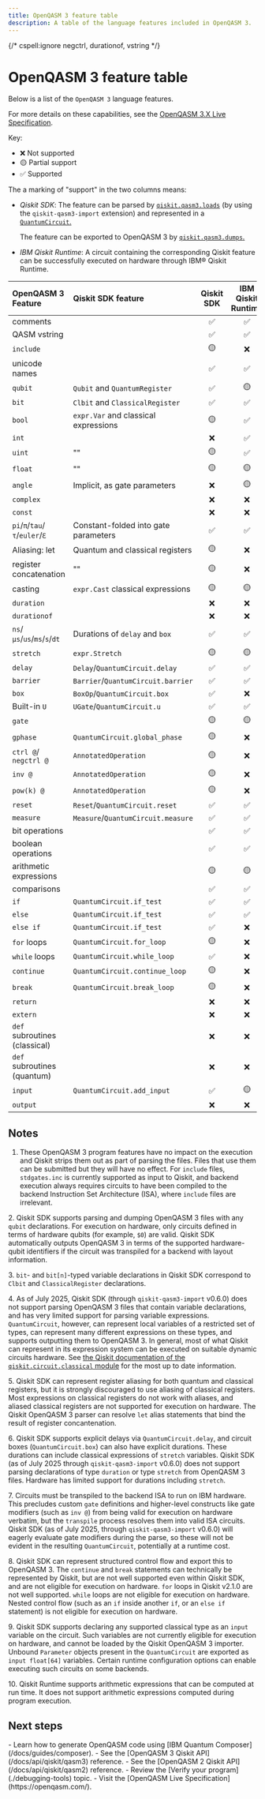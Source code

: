 ```yaml
---
title: OpenQASM 3 feature table
description: A table of the language features included in OpenQASM 3.
---
```


{/* cspell:ignore negctrl, durationof, vstring */}

# OpenQASM 3 feature table

Below is a list of the `OpenQASM 3` language features.

For more details on these capabilities, see the [OpenQASM 3.X Live Specification](https://openqasm.com/).

Key:

*   ❌ Not supported
*   🟡 Partial support
*   ✅ Supported

The a marking of "support" in the two columns means:

* *Qiskit SDK*: The feature can be parsed by [`qiskit.qasm3.loads`](/docs/api/qiskit/qasm3) (by using the `qiskit-qasm3-import` extension) and represented in a [`QuantumCircuit`.](/docs/api/qiskit/qiskit.circuit.QuantumCircuit)

  The feature can be exported to OpenQASM 3 by [`qiskit.qasm3.dumps`.](/docs/api/qiskit/qasm3#dumps)
* *IBM Qiskit Runtime*: A circuit containing the corresponding Qiskit feature can be successfully executed on hardware through IBM&reg; Qiskit Runtime.

| OpenQASM 3 Feature            | Qiskit SDK feature                   | Qiskit SDK | IBM Qiskit Runtime | Notes |
|:------------------------------|:-------------------------------------|:----------:|:------------------:|:----- |
| comments                      |                                      | ✅         | ✅                 | [1](#1)     |
| QASM vstring           |                                      | ✅         | ✅                 | [1](#1)     |
| `include`                     |                                      | 🟡         | ❌                 | [1](#1), [7](#7)  |
| unicode names                 |                                      | ✅         | ✅                 |       |
| `qubit`                       | `Qubit` and `QuantumRegister`        | ✅         | 🟡                 | [2](#2)     |
| `bit`                         | `Clbit` and `ClassicalRegister`      | ✅         | ✅                 | [3](#3)     |
| `bool`                        | `expr.Var` and classical expressions | 🟡         | ✅                 | [4](#4)     |
| `int`                         |                                      | ❌         | ✅                 | [4](#4)     |
| `uint`                        | ""                                   | 🟡         | ✅                 | [4](#4)     |
| `float`                       | ""                                   | 🟡         | 🟡                 | [4](#4)     |
| `angle`                       | Implicit, as gate parameters         | ❌         | 🟡                 | [4](#4)     |
| `complex`                     |                                      | ❌         | ❌                 | [4](#4)     |
| `const`                       |                                      | ❌         | ❌                 | [4](#4)     |
| `pi`/`π`/`tau`/`τ`/`euler`/`ℇ`| Constant-folded into gate parameters | ✅         | ✅                 |       |
| Aliasing: let                 | Quantum and classical registers      | 🟡         | ❌                 | [5](#5)     |
| register concatenation        | ""                                   | 🟡         | ❌                 | [5](#5)     |
| casting                       | `expr.Cast` classical expressions    | 🟡         | 🟡                 | [4](#4)     |
| `duration`                    |                                      | ❌         | ❌                 |       |
| `durationof`                  |                                      | ❌         | ❌                 |       |
| `ns`/`µs`/`us`/`ms`/`s`/`dt`  | Durations of `delay` and `box`       | ✅         | ✅                 | [6](#6)     |
| `stretch`                     | `expr.Stretch`                       | 🟡         | 🟡                 | [4](#4), [6](#6)  |
| `delay`                       | `Delay`/`QuantumCircuit.delay`       | ✅         | ✅                 | [6](#6)     |
| `barrier`                     | `Barrier`/`QuantumCircuit.barrier`   | ✅         | ✅                 |       |
| `box`                         | `BoxOp`/`QuantumCircuit.box`         | ✅         | ❌                 | [6](#6)     |
| Built-in `U`                  | `UGate`/`QuantumCircuit.u`           | ✅         | ✅                 |       |
| `gate`                        |                                      | 🟡         | 🟡                 | [7](#7)     |
| `gphase`                      | `QuantumCircuit.global_phase`        | 🟡         | ❌                 | [7](#7)     |
| `ctrl @`/ `negctrl @`         | `AnnotatedOperation`                 | 🟡         | ❌                 | [7](#7)     |
| `inv @`                       | `AnnotatedOperation`                 | 🟡         | ❌                 | [7](#7)     |
| `pow(k) @`                    | `AnnotatedOperation`                 | 🟡         | ❌                 | [7](#7)     |
| `reset`                       | `Reset`/`QuantumCircuit.reset`       | ✅         | ✅                 |       |
| `measure`                     | `Measure`/`QuantumCircuit.measure`   | ✅         | ✅                 |       |
| bit operations                |                                      | ✅         | ✅                 | [4](#4)     |
| boolean operations            |                                      | ✅         | ✅                 | [4](#4)     |
| arithmetic expressions        |                                      | 🟡         | 🟡                 | [4](#4), [10](#10) |
| comparisons                   |                                      | ✅         | ✅                 | [4](#4)     |
| `if`                          | `QuantumCircuit.if_test`             | ✅         | ✅                 | [8](#8)     |
| `else`                        | `QuantumCircuit.if_test`             | ✅         | ✅                 | [8](#8)     |
| `else if`                     | `QuantumCircuit.if_test`             | ✅         | ❌                 | [8](#8)     |
| `for` loops                   | `QuantumCircuit.for_loop`            | 🟡         | ❌                 | [8](#8)     |
| `while` loops                 | `QuantumCircuit.while_loop`          | ✅         | ❌                 | [8](#8)     |
| `continue`                    | `QuantumCircuit.continue_loop`       | 🟡         | ❌                 | [8](#8)     |
| `break`                       | `QuantumCircuit.break_loop`          | 🟡         | ❌                 | [8](#8)     |
| `return`                      |                                      | ❌         | ❌                 |       |
| `extern`                      |                                      | ❌         | ❌                 |       |
| `def` subroutines (classical) |                                      | ❌         | ❌                 |       |
| `def` subroutines (quantum)   |                                      | ❌         | ❌                 |       |
| `input`                       | `QuantumCircuit.add_input`           | ✅         | 🟡                 | [4](#4), [9](#9)  |
| `output`                      |                                      | ❌         | ❌                 |       |


## Notes

<span id="1"></span>
1.  These OpenQASM 3 program features have no impact on the execution and Qiskit strips them
    out as part of parsing the files.  Files that use them can be submitted but they will have
    no effect. For `include` files, `stdgates.inc` is currently supported as input to Qiskit,
    and backend execution always requires circuits to have been compiled to the backend Instruction Set Architecture (ISA), where
    `include` files are irrelevant.

<span id="2"></span>
2. Qiskit SDK supports parsing and dumping OpenQASM 3 files with any ``qubit`` declarations.  For
   execution on hardware, only circuits defined in terms of hardware qubits (for example, `$0`) are valid.
   Qiskit SDK automatically outputs OpenQASM 3 in terms of the supported hardware-qubit
   identifiers if the circuit was transpiled for a backend with layout information.

<span id="3"></span>
3. `bit`- and `bit[n]`-typed variable declarations in Qiskit SDK correspond to `Clbit` and
   `ClassicalRegister` declarations.

<span id="4"></span>
4. As of July 2025, Qiskit SDK (through `qiskit-qasm3-import` v0.6.0) does not support parsing
   OpenQASM 3 files that contain variable declarations, and has very limited support for parsing
   variable expressions.  `QuantumCircuit`, however, can represent local variables of a
   restricted set of types, can represent many different expressions on these types, and supports
   outputting them to OpenQASM 3.  In general, most of what Qiskit can represent in its
   expression system can be executed on suitable dynamic circuits hardware.  See [the Qiskit
   documentation of the `qiskit.circuit.classical` module](/docs/api/qiskit/circuit_classical)
   for the most up to date information.

<span id="5"></span>
5. Qiskit SDK can represent register aliasing for both quantum and classical registers, but it is
   strongly discouraged to use aliasing of classical registers.  Most expressions on classical
   registers do not work with aliases, and aliased classical registers are not supported for
   execution on hardware.  The Qiskit OpenQASM 3 parser can resolve `let` alias statements that bind
   the result of register concantenation.

<span id="6"></span>
6. Qiskit SDK supports explicit delays via `QuantumCircuit.delay`, and circuit boxes
   (`QuantumCircuit.box`) can also have explicit durations.  These durations can include classical
   expressions of `stretch` variables.  Qiskit SDK (as of July 2025 through `qiskit-qasm3-import`
   v0.6.0) does not support parsing declarations of type `duration` or type `stretch` from
   OpenQASM 3 files.  Hardware has limited support for durations including `stretch`.

<span id="7"></span>
7. Circuits must be transpiled to the backend ISA to run on IBM hardware.  This precludes
   custom `gate` definitions and higher-level constructs like gate modifiers (such as `inv @`) from
   being valid for execution on hardware verbatim, but the `transpile` process resolves them
   into valid ISA circuits.  Qiskit SDK (as of July 2025, through `qiskit-qasm3-import`
   v0.6.0) will eagerly evaluate gate modifiers during the parse, so these will not be
   evident in the resulting `QuantumCircuit`, potentially at a runtime cost.

<span id="8"></span>
8. Qiskit SDK can represent structured control flow and export this to OpenQASM 3.  The `continue`
   and `break` statements can technically be represented by Qiskit, but are not well supported even
   within Qiskit SDK, and are not eligible for execution on hardware.  `for` loops in Qiskit v2.1.0
   are not well supported.  `while` loops are not eligible for execution on hardware.  Nested control
   flow (such as an `if` inside another `if`, or an `else if` statement) is not eligible for execution
   on hardware.

<span id="9"></span>
9. Qiskit SDK supports declaring any supported classical type as an `input` variable on the circuit.
   Such variables are not currently eligible for execution on hardware, and cannot be loaded by
   the Qiskit OpenQASM 3 importer.  Unbound `Parameter` objects present in the `QuantumCircuit` are exported as `input float[64]` variables.  Certain runtime configuration options can enable executing such circuits on some backends.

<span id="10"></span>
10. Qiskit Runtime supports arithmetic expressions that can be computed at run
    time. It does not support arithmetic expressions computed during program execution.

## Next steps

<Admonition type="tip" title="Recommendations">
    - Learn how to generate OpenQASM code using [IBM Quantum Composer](/docs/guides/composer).
    - See the [OpenQASM 3 Qiskit API](/docs/api/qiskit/qasm3) reference.
    - See the [OpenQASM 2 Qiskit API](/docs/api/qiskit/qasm2) reference.
    - Review the [Verify your program](./debugging-tools) topic.
    - Visit the [OpenQASM Live Specification](https://openqasm.com/).
</Admonition>